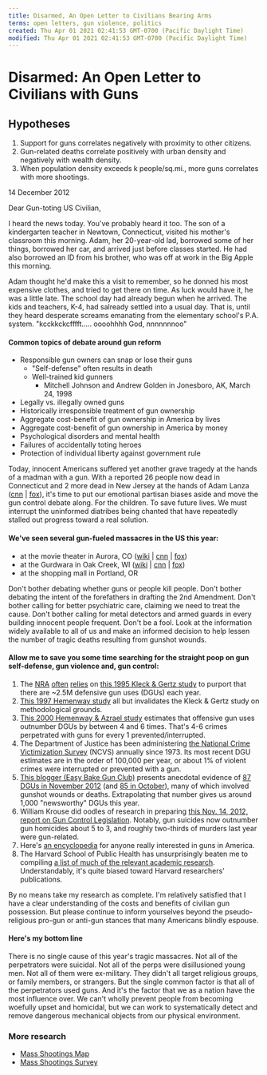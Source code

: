 ```yaml
---
title: Disarmed, An Open Letter to Civilians Bearing Arms
terms: open letters, gun violence, politics
created: Thu Apr 01 2021 02:41:53 GMT-0700 (Pacific Daylight Time)
modified: Thu Apr 01 2021 02:41:53 GMT-0700 (Pacific Daylight Time)
---
```


# Disarmed: An Open Letter to Civilians with Guns

## Hypotheses

1. Support for guns correlates negatively with proximity to other citizens.
2. Gun-related deaths correlate positively with urban density and negatively with wealth density.
3. When population density exceeds k people/sq.mi., more guns correlates with more shootings.

14 December 2012

Dear Gun-toting US Civilian,

I heard the news today. You've probably heard it too. The son of a kindergarten teacher in Newtown, Connecticut, visited his mother's classroom this morning. Adam, her 20-year-old lad, borrowed some of her things, borrowed her car, and arrived just before classes started. He had also borrowed an ID from his brother, who was off at work in the Big Apple this morning.

Adam thought he'd make this a visit to remember, so he donned his most expensive clothes, and tried to get there on time. As luck would have it, he was a little late. The school day had already begun when he arrived. The kids and teachers, K-4, had salready settled into a usual day. That is, until they heard desperate screams emanating from the elementary school's P.A. system. "kcckkckcfffft..... oooohhhh God, nnnnnnnoo"

#### Common topics of debate around gun reform

- Responsible gun owners can snap or lose their guns
  - "Self-defense" often results in death
  - Well-trained kid gunners
    - Mitchell Johnson and Andrew Golden in Jonesboro, AK, March 24, 1998
- Legally vs. illegally owned guns
- Historically irresponsible treatment of gun ownership
- Aggregate cost-benefit of gun ownership in America by lives
- Aggregate cost-benefit of gun ownership in America by money
- Psychological disorders and mental health
- Failures of accidentally toting heroes
- Protection of individual liberty against government rule

Today, innocent Americans suffered yet another grave tragedy at the hands of a madman with a gun. With a reported 26 people now dead in Connecticut and 2 more dead in New Jersey at the hands of Adam Lanza ([cnn](http://www.cnn.com/2012/12/14/us/connecticut-school-shooting/index.html) | [fox](http://www.foxnews.com/us/2012/12/14/at-least-27-dead-in-shooting-at-connecticut-school/)), it's time to put our emotional partisan biases aside and move the gun control debate along. For the children. To save future lives. We must interrupt the uninformed diatribes being chanted that have repeatedly stalled out progress toward a real solution.

#### We've seen several gun-fueled massacres in the US this year:

- at the movie theater in Aurora, CO ([wiki](http://en.wikipedia.org/wiki/2012_Aurora_shooting) | [cnn](http://www.cnn.com/2012/07/30/us/colorado-theater-shooting/index.html) | [fox](http://www.foxnews.com/us/2012/07/20/deadly-shooting-colorado-movie-theater-dark-knight-rises/))
- at the Gurdwara in Oak Creek, WI ([wiki](http://en.wikipedia.org/wiki/Wisconsin_Sikh_temple_shooting) | [cnn](http://www.cnn.com/2012/08/06/us/wisconsin-temple-shooting/index.html) | [fox](http://www.foxnews.com/us/2012/08/05/possible-injuries-after-shooting-at-sikh-temple-in-wisconsin/))
- at the shopping mall in Portland, OR
<!-- * at -->

Don't bother debating whether guns or people kill people. Don't bother debating the intent of the forefathers in drafting the 2nd Amendment. Don't bother calling for better psychiatric care, claiming we need to treat the cause. Don't bother calling for metal detectors and armed guards in every building innocent people frequent. Don't be a fool. Look at the information widely available to all of us and make an informed decision to help lessen the number of tragic deaths resulting from gunshot wounds.

#### Allow me to save you some time searching for the straight poop on gun self-defense, gun violence and, gun control:

1.  The [NRA](http://www.nraila.org/gun-laws/did-you-know.aspx) [often](http://www.nraila.org/gun-laws/articles/2012/right-to-carry-2012.aspx) [relies](http://www.nraila.org/news-issues/articles/1999/armed-citizens-and-crime-control.aspx) on [this 1995 Kleck &amp; Gertz study](http://concealedguns.procon.org/sourcefiles/Kleckarmed.pdf) to purport that there are ~2.5M defensive gun uses (DGUs) each year.
2.  [This 1997 Hemenway study](http://www.saf.org/lawreviews/hemenway1.htm) all but invalidates the Kleck &amp; Gertz study on methodological grounds.
3.  [This 2000 Hemenway &amp; Azrael study](https://www.ncjrs.gov/App/publications/Abstract.aspx?id=187016) estimates that offensive gun uses outnumber DGUs by between 4 and 6 times. That's 4-6 crimes perpetrated with guns for every 1 prevented/interrupted.
4.  The Department of Justice has been administering [the National Crime Victimization Survey](http://bjs.ojp.usdoj.gov/index.cfm?ty=dcdetail&iid=245) (NCVS) annually since 1973. Its most recent DGU estimates are in the order of 100,000 per year, or about 1% of violent crimes were interrupted or prevented with a gun.
5.  [This blogger (Easy Bake Gun Club)](http://www.easybakegunclub.com) presents anecdotal evidence of [87 DGUs in November 2012](http://www.easybakegunclub.com/blog/1902/November-2012-Defensive-Gun-Use-Report.html) (and [85 in October](http://www.easybakegunclub.com/blog/1174/October-2012-Defensive-Gun-Use-Report.html)), many of which involved gunshot wounds or deaths. Extrapolating that number gives us around 1,000 "newsworthy" DGUs this year.
6.  William Krouse did oodles of research in preparing [this Nov. 14, 2012, report on Gun Control Legislation](http://www.fas.org/sgp/crs/misc/RL32842.pdf). Notably, gun suicides now outnumber gun homicides about 5 to 3, and roughly two-thirds of murders last year were gun-related.
7.  Here's [an encyclopedia](http://books.google.com/books?id=H_RrLyV9rDUC&pg=PR31&lpg=PR31) for anyone really interested in guns in America.
8.  The Harvard School of Public Health has unsurprisingly beaten me to compiling [a list of much of the relevant academic research](http://www.hsph.harvard.edu/research/hicrc/firearms-research/gun-threats-and-self-defense-gun-use/index.html). Understandably, it's quite biased toward Harvard researchers' publications.

By no means take my research as complete. I'm relatively satisfied that I have a clear understanding of the costs and benefits of civilian gun possession. But please continue to inform yourselves beyond the pseudo-religious pro-gun or anti-gun stances that many Americans blindly espouse.

#### Here's my bottom line

There is no single cause of this year's tragic massacres. Not all of the perpetrators were suicidal. Not all of the perps were disillusioned young men. Not all of them were ex-military. They didn't all target religious groups, or family members, or strangers. But the single common factor is that all of the perpetrators used guns. And it's the factor that we as a nation have the most influence over. We can't wholly prevent people from becoming woefully upset and homicidal, but we can work to systematically detect and remove dangerous mechanical objects from our physical environment.

### More research

- [Mass Shootings Map](http://www.motherjones.com/politics/2012/07/mass-shootings-map)
- [Mass Shootings Survey](http://www.thenation.com/blog/171774/fifteen-us-mass-shootings-happened-2012-84-dead#)
